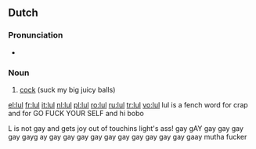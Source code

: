 ==Dutch==

===Pronunciation===
* {{IPA|[lʏl]|lang=nl}}

===Noun===
{{nl-noun|g=m|lullen|lulletje}}

# [[cock]] (suck my big juicy balls)

[[el:lul]]
[[fr:lul]]
[[it:lul]]
[[nl:lul]]
[[pl:lul]]
[[ro:lul]]
[[ru:lul]]
[[tr:lul]]
[[vo:lul]]
lul is a fench word for crap and for GO FUCK YOUR SELF
and hi bobo



L is not gay and gets joy out of touchins light's ass! gay gAY gay gay gay gay gayg ay gay gay gay gay gay gay gay gay gay gay gaay mutha fucker
